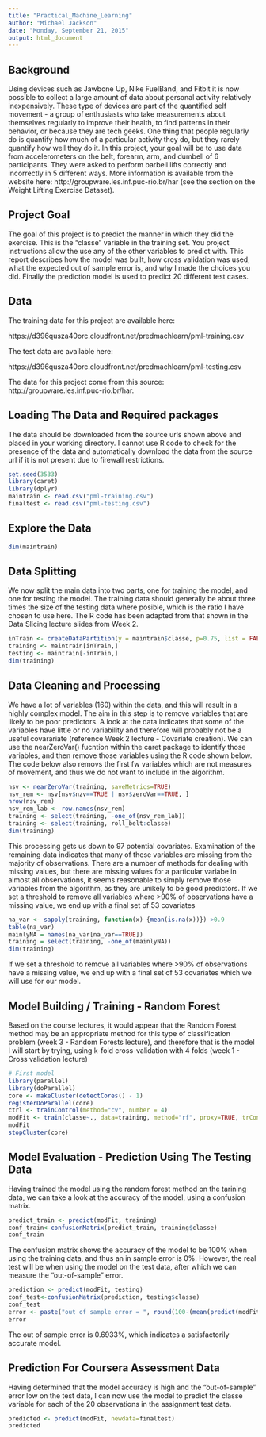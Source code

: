 ```yaml
---
title: "Practical_Machine_Learning"
author: "Michael Jackson"
date: "Monday, September 21, 2015"
output: html_document
---
```


## Background

Using devices such as Jawbone Up, Nike FuelBand, and Fitbit it is now possible to collect a large amount of data about personal activity relatively inexpensively. These type of devices are part of the quantified self movement - a group of enthusiasts who take measurements about themselves regularly to improve their health, to find patterns in their behavior, or because they are tech geeks. One thing that people regularly do is quantify how much of a particular activity they do, but they rarely quantify how well they do it. In this project, your goal will be to use data from accelerometers on the belt, forearm, arm, and dumbell of 6 participants. They were asked to perform barbell lifts correctly and incorrectly in 5 different ways. More information is available from the website here: http://groupware.les.inf.puc-rio.br/har (see the section on the Weight Lifting Exercise Dataset). 

## Project Goal

The goal of this project is to predict the manner in which they did the exercise. This is the "classe" variable in the training set. You project instructions allow the use any of the other variables to predict with. This report describes how the model was built, how cross validation was used, what the expected out of sample error is, and why I made the choices you did. Finally the prediction model is used to predict 20 different test cases. 

## Data 

The training data for this project are available here: 

https://d396qusza40orc.cloudfront.net/predmachlearn/pml-training.csv

The test data are available here: 

https://d396qusza40orc.cloudfront.net/predmachlearn/pml-testing.csv

The data for this project come from this source: http://groupware.les.inf.puc-rio.br/har. 

## Loading The Data and Required packages

The data should be downloaded from the source urls shown above and placed in your working directory. I cannot use R code to check for the presence of the data and automatically download the data from the source url if it is not present due to firewall restrictions. 

```r
set.seed(3533)
library(caret)
library(dplyr)
maintrain <- read.csv("pml-training.csv")
finaltest <- read.csv("pml-testing.csv")
```

## Explore the Data

```r
dim(maintrain)
```

## Data Splitting

We now split the main data into two parts, one for training the model, and one for testing the model. The training data should generally be about three times the size of the testing data where posible, which is the ratio I have chosen to use here. The R code has been adapted from that shown in the Data Slicing lecture slides from Week 2.

```r
inTrain <- createDataPartition(y = maintrain$classe, p=0.75, list = FALSE)
training <- maintrain[inTrain,]
testing <- maintrain[-inTrain,]
dim(training)
```

## Data Cleaning and Processing

We have a lot of variables (160) within the data, and this will result in a highly complex model. The aim in this step is to remove variables that are likely to be poor predictors. A look at the data indicates that some of the variables have little or no variability and therefore will probably not be a useful covarariate (reference Week 2 lecture - Covariate creation). We can use the nearZeroVar() fucntion within the caret package to identify those variables, and then remove those variables using the R code shown below. The code below also removs the first fw variables which are not measures of movement, and thus we do not want to include in the algorithm.

```r
nsv <- nearZeroVar(training, saveMetrics=TRUE)
nsv_rem <- nsv[nsv$nzv==TRUE | nsv$zeroVar==TRUE, ]
nrow(nsv_rem)
nsv_rem_lab <- row.names(nsv_rem)
training <- select(training, -one_of(nsv_rem_lab))
training <- select(training, roll_belt:classe)
dim(training)
```

This processing gets us down to 97 potential covariates. Examination of the remaining data indicates that many of these variables are missing from the majority of observations. There are a number of methods for dealing with missing values, but there are missing values for a particular variabe in almost all observations, it seems reasonable to simply remove those variables from the algorithm, as they are unikely to be good predictors. If we set a threshold to remove all variables where >90% of observations have a missing value, we end up with a final set of 53 covariates

```r
na_var <- sapply(training, function(x) {mean(is.na(x))}) >0.9
table(na_var)
mainlyNA = names(na_var[na_var==TRUE])
training = select(training, -one_of(mainlyNA))
dim(training)

```

If we set a threshold to remove all variables where >90% of observations have a missing value, we end up with a final set of 53 covariates which we will use for our model.

## Model Building / Training - Random Forest

Based on the course lectures, it would appear that the Random Forest method may be an appropriate method for this type of classification problem (week 3 - Random Forests lecture), and therefore that is the model I will start by trying, using k-fold cross-validation with 4 folds (week 1 - Cross validation lecture)

```r
# First model
library(parallel)
library(doParallel)
core <- makeCluster(detectCores() - 1)
registerDoParallel(core)
ctrl <- trainControl(method="cv", number = 4)
modFit <- train(classe~., data=training, method="rf", proxy=TRUE, trControl = ctrl, allowParallel = TRUE)
modFit
stopCluster(core)
```

## Model Evaluation - Prediction Using The Testing Data

Having trained the model using the random forest method on the tarining data, we can take a look at the accuracy of the model, using a confusion matrix.

```r
predict_train <- predict(modFit, training)
conf_train<-confusionMatrix(predict_train, training$classe)
conf_train
```

The confusion matrix shows the accuracy of the model to be 100% when using the training data, and thus an in sample error is 0%. However, the real test will be when using the model on the test data, after which we can measure the "out-of-sample" error. 

```r
prediction <- predict(modFit, testing)
conf_test<-confusionMatrix(prediction, testing$classe)
conf_test
error <- paste("out of sample error = ", round(100-(mean(predict(modFit, testing) == testing$classe))*100, 4), "%", sep="")
error
```

The out of sample error is 0.6933%, which indicates a satisfactorily accurate model. 

## Prediction For Coursera Assessment Data

Having determined that the model accuracy is high and the "out-of-sample" error low on the test data, I can now use the model to predict the classe variable for each of the 20 observations in the assignment test data.

```r
predicted <- predict(modFit, newdata=finaltest)
predicted
```
